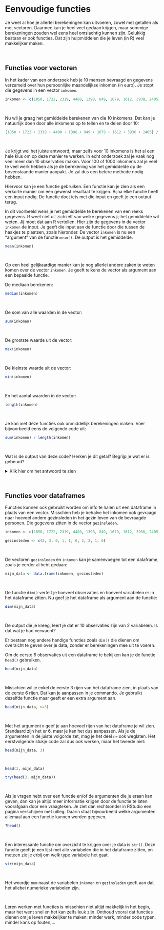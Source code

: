 # Eenvoudige functies

Je weet al hoe je allerlei berekeningen kan uitvoeren, zowel met getallen als met vectoren. Daarmee kan je heel veel gedaan krijgen, maar sommige berekeningen zouden wel eens heel omslachtig kunnen zijn. Gelukkig bestaan er ook functies. Dat zijn hulpmiddelen die je leven (in R) veel makkelijker maken.

\

## Functies voor vectoren

In het kader van een onderzoek heb je 10 mensen bevraagd en gegevens verzameld over hun persoonlijke maandelijkse inkomen (in euro). Je stopt die gegevens in een vector `inkomen`.


```r
inkomen <- c(1850, 1722, 2319, 4480, 1398, 849, 1679, 1612, 3938, 2405)
```

\

Nu wil je graag het gemiddelde berekenen van die 10 inkomens. Dat kan je natuurlijk doen door alle inkomens op te tellen en te delen door 10:


```r
(1850 + 1722 + 2319 + 4480 + 1398 + 849 + 1679 + 1612 + 3938 + 2405) / 10
```

\

Je krijgt wel het juiste antwoord, maar zelfs voor 10 inkomens is het al een hele klus om op deze manier te werken. In echt onderzoek zal je vaak nog veel meer dan 10 observaties maken. Voor 100 of 1000 inkomens zal je veel te veel werk hebben als je de berekening van het gemiddelde op de bovenstaande manier aanpakt. Je zal dus een betere methode nodig hebben.

Hiervoor kan je een functie gebruiken. Een functie kan je zien als een verkorte manier om een gewenst resultaat te krijgen. Bijna elke functie heeft een input nodig. De functie doet iets met die input en geeft je een output terug.

In dit voorbeeld wens je het gemiddelde te berekenen van een reeks gegevens. R weet niet uit zichzelf van welke gegevens jij het gemiddelde wil weten. Jij moet dat aan R vertellen. Hier zijn de gegevens in de vector `inkomen` de input. Je geeft die input aan de functie door die tussen de haakjes te plaatsen, zoals hieronder. De vector `inkomen` is nu een "argument" van de functie `mean()`. De output is het gemiddelde.

```r
mean(inkomen)
```

\

Op een heel gelijkaardige manier kan je nog allerlei andere zaken te weten komen over de vector `inkomen`. Je geeft telkens de vector als argument aan een bepaalde functie.

De mediaan berekenen:

```r
median(inkomen)
```

\

De som van alle waarden in de vector:

```r
sum(inkomen)
```

\

De grootste waarde uit de vector:

```r
max(inkomen)
```

\

De kleinste waarde uit de vector:

```r
min(inkomen)
```

\

En het aantal waarden in de vector:

```r
length(inkomen)
```

\

Je kan met deze functies ook onmiddellijk berekeningen maken. Voer bijvoorbeeld eens de volgende code uit:

```r
sum(inkomen) / length(inkomen)
```

\

Wat is de output van deze code? Herken je dit getal? Begrijp je wat er is gebeurd?

<details>
<summary><span class="details-summary">Klik hier om het antwoord te zien</span></summary>
<div class="meerInfo">
Dit getal is het gemiddelde dat je eerder al hebt berekend met de functie `mean()`. Het is logisch dat dit dezelfde waarde is, want met sum(inkomen) bereken je de som van alle waarden in de vector. Dat totaal deel je vervolgens door de lengte van de vector, met andere woorden door het aantal observaties. Dit zijn gewoon de stappen in het berekenen van het gemiddelde.
</div>
</details>

\


## Functies voor dataframes

Functies kunnen ook gebruikt worden om info te halen uit een dataframe in plaats van een vector. Misschien heb je behalve het inkomen ook gevraagd naar hoeveel andere gezinsleden in het gezin leven van de bevraagde personen. Die gegevens zitten in de vector `gezinsleden`.

```r
inkomen <- c(1850, 1722, 2319, 4480, 1398, 849, 1679, 1612, 3938, 2405)

gezinsleden <- c(2, 3, 0, 1, 1, 0, 2, 2, 1, 0)
```

\

De vectoren `gezinsleden` en `inkomen` kan je samenvoegen tot een dataframe, zoals je eerder al hebt gedaan:

```r
mijn_data <- data.frame(inkomen, gezinsleden)
```

\

De functie `dim()` vertelt je hoeveel observaties en hoeveel variabelen er in het dataframe zitten. Nu geef je het dataframe als argument aan de functie:

```r
dim(mijn_data)
```

\

De output die je kreeg, leert je dat er 10 observaties zijn van 2 variabelen. Is dat wat je had verwacht?

Er bestaan nog andere handige functies zoals `dim()` die dienen om overzicht te geven over je data, zonder er berekeningen mee uit te voeren.

Om de eerste 6 observaties uit een dataframe te bekijken kan je de functie `head()` gebruiken.

```r
head(mijn_data)
```

\

Misschien wil je enkel de eerste 3 rijen van het dataframe zien, in plaats van de eerste 6 rijen. Dat kan je aanpassen in je commando. Je gebruikt dezelfde functie maar geeft er een extra argument aan.

```r
head(mijn_data, n=3)

```

\

Met het argument `n` geef je aan hoeveel rijen van het dataframe je wil zien. Standaard zijn het er 6, maar je kan het dus aanpassen. Als je de argumenten in de juiste volgorde zet, mag je het deel `n=` ook weglaten. Het eerstvolgende stukje code zal dus ook werken, maar het tweede niet:

```r
head(mijn_data, 3)
```

\

```r
head(3, mijn_data)
```

```r
try(head(3, mijn_data))
```

\

Als je vragen hebt over een functie en/of de argumenten die je eraan kan geven, dan kan je altijd meer informatie krijgen door de functie te laten voorafgaan door een vraagteken. Je ziet dan rechtsonder in RStudio een pagina verschijnen met uitleg. Daarin staat bijvoorbeeld welke argumenten allemaal aan een functie kunnen worden gegeven.

```r
?head()
```

\
 
Een interessante functie om overzicht te krijgen over je data is `str()`. Deze functie geeft je een lijst met alle variabelen die in het dataframe zitten, en meteen zie je erbij om welk type variabele het gaat.

```r
str(mijn_data)
```

\

Het woordje `num` naast de variabelen `inkomen` en `gezinsleden` geeft aan dat het allebei numerieke variabelen zijn.

\

Leren werken met functies is misschien niet altijd makkelijk in het begin, maar het went snel en het kan zelfs leuk zijn. Onthoud vooral dat functies dienen om je leven makkelijker te maken: minder werk, minder code typen, minder kans op fouten,...

\
